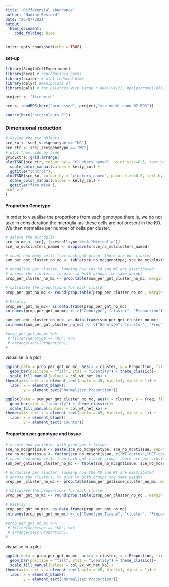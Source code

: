 ```yaml
---
title: "Differential abundance"
author: "Nadine Bestard"
date: "26/07/2021"
output:
  html_document:
    code_folding: hide
---
```


```r
knitr::opts_chunk$set(echo = TRUE)
```

#### set-up

```r
library(SingleCellExperiment)
library(here) # reproducible paths
library(scater) # plot reduced dims
library(dplyr) #manipulate df
library(pals) # for palettes with large n #kelly()22, #polychrome()#36, cols25()
```

```r
project <- "fire-mice"
```

```r
sce <- readRDS(here("processed", project,"sce_nodbl_anno_02.RDS"))
```

```r
source(here("src/colours.R"))
```
### Dimensional reduction

```r
# divide the two objects
sce_ko <- sce[,sce$genotype == "KO"]
sce_ctr <- sce[,sce$genotype == "WT"]
# plot them side by side
gridExtra::grid.arrange(
plotTSNE(sce_ctr, colour_by = "clusters_named", point_size=0.5, text_by = "clusters_named", text_size = 3) +
  scale_color_manual(values = kelly_col) +
  ggtitle("control"), 
plotTSNE(sce_ko, colour_by = "clusters_named", point_size=0.5, text_by = "clusters_named", text_size = 3) +
  scale_color_manual(values = kelly_col) +
  ggtitle("fire mice"),
ncol = 2
)
```

#### Proportion Genotype

In order to visualise the proportions from each genotype there is, we do not
take in consideration the microglia, as these cells are not present in the KO. We then normalise per number of cells per cluster.

```r
# delete the microglia
sce_no_mc <- sce[,!(sce$celltype %in% "Microglia")]
sce_no_mc$clusters_named <- droplevels(sce_no_mc$clusters_named)
```


```r
# count how many cells from each gnt group  there are per cluster
sum_per_gnt_cluster_no_mc <- table(sce_no_mc$genotype, sce_no_mc$clusters_named )

# normalise per cluster, looking how the KO and WT are distributed
# across the clusters, to give to both groups the same weight
prop_per_cluster_no_mc <- prop.table(sum_per_gnt_cluster_no_mc, margin = 1)

# calculate the proportions for each cluster
prop_per_gnt_no_mc <- round(prop.table(prop_per_cluster_no_mc , margin = 2 )*100, 2)

# Display
prop_per_gnt_no_mc<- as.data.frame(prop_per_gnt_no_mc)
colnames(prop_per_gnt_no_mc) <- c("Genotype", "cluster", "Proportion")

sum_per_gnt_cluster_no_mc<- as.data.frame(sum_per_gnt_cluster_no_mc)
colnames(sum_per_gnt_cluster_no_mc) <- c("Genotype", "cluster", "Freq")

#prop_per_gnt_no_mc %>% 
 # filter(Genotype == "KO") %>% 
 # arrange(desc(Proportion))
#
```

visualise in a plot

```r
ggplot(data = prop_per_gnt_no_mc, aes(x = cluster, y = Proportion, fill = Genotype)) +
  geom_bar(position = "fill", stat = "identity") + theme_classic()+
  scale_fill_manual(values = col_wt_het_ko) +
theme(axis.text.x = element_text(angle = 45, hjust=1, vjust = 1)) +
  labs( x = element_blank(), 
        y = element_text("Normalised Proportion"))

ggplot(data = sum_per_gnt_cluster_no_mc, aes(x = cluster, y = Freq, fill = Genotype)) +
  geom_bar(stat = "identity") + theme_classic()+
  scale_fill_manual(values = col_wt_het_ko) +
theme(axis.text.x = element_text(angle = 45, hjust=1, vjust = 1)) +
  labs( x = element_blank(), 
        y = element_text("Counts"))
```
#### Proportion per genotype and tissue

```r
# create new variable, with genotype + tissue
sce_no_mc$gntissue <- paste(sce_no_mc$genotype, sce_no_mc$tissue, sep="-")
sce_no_mc$gntissue <- factor(sce_no_mc$gntissue, c("WT-cortex","HET-cortex","KO-cortex","WT-hippocampus", "HET-hippocampus",  "KO-hippocampus" ))
# count how many cells from each gnt-tissue group  there are per cluster
sum_per_gntissue_cluster_no_mc <- table(sce_no_mc$gntissue, sce_no_mc$clusters_named )

# normalise per cluster, looking how the KO and WT are distributed
# across the clusters, to give to both groups the same weight
prop_per_cluster_no_mc <- prop.table(sum_per_gntissue_cluster_no_mc, margin = 1)

# calculate the proportions for each cluster
prop_per_gnt_no_mc <- round(prop.table(prop_per_cluster_no_mc , margin = 2 )*100, 2)

# Display
prop_per_gnt_no_mc<- as.data.frame(prop_per_gnt_no_mc)
colnames(prop_per_gnt_no_mc) <- c("Genotype_Tissue", "cluster", "Proportion")

#prop_per_gnt_no_mc %>% 
 # filter(Genotype == "KO") %>% 
 # arrange(desc(Proportion))
#
```

visualise in a plot

```r
ggplot(data = prop_per_gnt_no_mc, aes(x = cluster, y = Proportion, fill = Genotype_Tissue)) +
  geom_bar(position = "fill", stat = "identity") + theme_classic()+
  scale_fill_manual(values = col_2x_wt_het_ko) +
theme(axis.text.x = element_text(angle = 45, hjust=1, vjust = 1)) +
  labs( x = element_blank(), 
        y = element_text("Normalised Proportion"))
```



